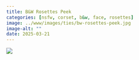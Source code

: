 ```yaml
---
title: B&W Rosettes Peek
categories: [nsfw, corset, b&w, face, rosettes]
image: ../www/images/ties/bw-rosettes-peek.jpg
image-alt: ""
date: 2025-03-21
---
```



![](../www/images/ties/bw-rosettes-peek.jpg)

